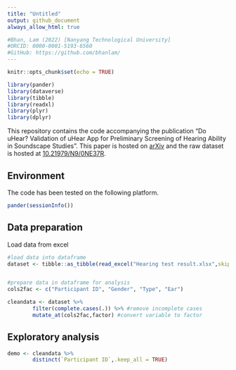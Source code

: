 ```yaml
---
title: "Untitled"
output: github_document
always_allow_html: true

#Bhan, Lam (2022) [Nanyang Technological University]
#ORCID: 0000-0001-5193-6560
#GitHub: https://github.com/bhanlam/
---
```


```r
knitr::opts_chunk$set(echo = TRUE)

library(pander)
library(dataverse)
library(tibble)
library(readxl)
library(plyr)
library(dplyr)

```

This repository contains the code accompanying the publication "Do uHear? Validation of uHear App for Preliminary Screening of Hearing Ability in Soundscape Studies". This paper is hosted on [arXiv]() and the raw dataset is hosted at [10.21979/N9/0NE37R](https://doi.org/10.21979/N9/0NE37R).

## Environment

The code has been tested on the following platform.

```r
pander(sessionInfo())
```

## Data preparation

Load data from excel

```r
#load data into dataframe
dataset <- tibble::as_tibble(read_excel("Hearing test result.xlsx",skip = 0))


#prepare data in dataframe for analysis
cols2fac <- c("Participant ID", "Gender", "Type", "Ear")

cleandata <- dataset %>% 
        filter(complete.cases(.)) %>% #remove incomplete cases
        mutate_at(cols2fac,factor) #convert variable to factor

```

## Exploratory analysis

```r

demo <- cleandata %>%
        distinct(`Participant ID`,.keep_all = TRUE)

```




